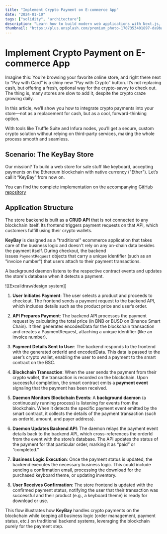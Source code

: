 ```yaml
---
title: "Implement Crypto Payment on E-commerce App"
date: "2024-01-10"
tags: ["solidity", "architecture"]
description: "Learn how to build modern web applications with Next.js, from setup to deployment"
thumbnail: "https://plus.unsplash.com/premium_photo-1707353401897-da9ba223f807?q=80&w=2670&auto=format&fit=crop&ixlib=rb-4.0.3&ixid=M3wxMjA3fDB8MHxwaG90by1wYWdlfHx8fGVufDB8fHx8fA%3D%3D"
---
```


# Implement Crypto Payment on E-commerce App

Imagine this: You’re browsing your favorite online store, and right there next to “Pay with Card” is a shiny new “Pay with Crypto” button. It’s not replacing cash, but offering a fresh, optional way for the crypto-savvy to check out. The thing is, many stores are slow to add it, despite the crypto craze growing daily.

In this article, we’ll show you how to integrate crypto payments into your store—not as a replacement for cash, but as a cool, forward-thinking option.

With tools like Truffle Suite and Infura nodes, you’ll get a secure, custom crypto solution without relying on third-party services, making the whole process smooth and seamless.

## Scenario: The KeyBay Store

Our mission? To build a web store for sale stuff like keyboard, accepting payments on the Ethereum blockchain with native currency ("Ether"). Let’s call it “KeyBay” from now on.

You can find the complete implementation on the accompanying [GitHub repository](https://github.com/yushaku/NFTs_marketplace_contract/blob/main/contracts/market/ShopPayment.sol)

## Application Structure

The store backend is built as a **CRUD API** that is not connected to any blockchain itself.
Its frontend triggers payment requests on that API, which customers fulfill using their crypto wallets.

**KeyBay** is designed as a "traditional" ecommerce application that takes care of the business logic and doesn't rely on any on-chain data besides the payment itself. During checkout, the backend issues `PaymentRequest` objects that carry a unique identifier (such as an "invoice number") that users attach to their payment transactions.

A background daemon listens to the respective contract events and updates the store's database when it detects a payment.

![[Excalidraw/design system]]

1. **User Initiates Payment**: The user selects a product and proceeds to checkout. The frontend sends a payment request to the backend API, which includes details such as the product price and user’s order.

2. **API Prepares Payment**: The backend API processes the payment request by calculating the total price (in BNB or BUSD on Binance Smart Chain). It then generates encodedData for the blockchain transaction and creates a PaymentRequest, attaching a unique identifier (like an invoice number).

3. **Payment Details Sent to User**: The backend responds to the frontend with the generated orderId and encodedData. This data is passed to the user’s crypto wallet, enabling the user to send a payment to the smart contract on the BSC.

4. **Blockchain Transaction**: When the user sends the payment from their crypto wallet, the transaction is recorded on the blockchain. Upon successful completion, the smart contract emits a **payment event** signaling that the payment has been received.

5. **Daemon Monitors Blockchain Events**: A **background daemon** (a continuously running process) is listening for events from the blockchain. When it detects the specific payment event emitted by the smart contract, it collects the details of the payment transaction (such as orderId, amount, and payer address).

6. **Daemon Updates Backend API**: The daemon relays the payment event details back to the backend API, which cross-references the orderId from the event with the store’s database. The API updates the status of the payment for that particular order, marking it as “paid” or “completed.”

7. **Business Logic Execution**: Once the payment status is updated, the backend executes the necessary business logic. This could include sending a confirmation email, processing the download for the purchased keyboard theme, or updating inventory.

8. **User Receives Confirmation**: The store frontend is updated with the confirmed payment status, notifying the user that their transaction was successful and their product (e.g., a keyboard theme) is ready for download or use.

This flow illustrates how **KeyBay** handles crypto payments on the blockchain while keeping all business logic (order management, payment status, etc.) on traditional backend systems, leveraging the blockchain purely for the payment step.

